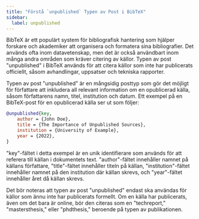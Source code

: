 ```yaml
---
title: "Förstå `unpublished` Typen av Post i BibTeX"
sidebar:
  label: unpublished
---
```



BibTeX är ett populärt system för bibliografisk hantering som hjälper forskare och akademiker att organisera och formatera sina bibliografier. Det används ofta inom datavetenskap, men det är också användbart inom många andra områden som kräver citering av källor. Typen av post "unpublished" i BibTeX används för att citera källor som inte har publicerats officiellt, såsom avhandlingar, uppsatser och tekniska rapporter.

Typen av post "unpublished" är en mångsidig posttyp som gör det möjligt för författare att inkludera all relevant information om en opublicerad källa, såsom författarens namn, titel, institution och datum. Ett exempel på en BibTeX-post för en opublicerad källa ser ut som följer:

<CiteDrive/>

```bibtex
@unpublished{key,   
	author = {John Doe},   
	title = {The Importance of Unpublished Sources},   
	institution = {University of Example},   
	year = {2022}, 
}
```

"key"-fältet i detta exempel är en unik identifierare som används för att referera till källan i dokumentets text. "author"-fältet innehåller namnet på källans författare, "title"-fältet innehåller titeln på källan, "institution"-fältet innehåller namnet på den institution där källan skrevs, och "year"-fältet innehåller året då källan skrevs.

Det bör noteras att typen av post "unpublished" endast ska användas för källor som ännu inte har publicerats formellt. Om en källa har publicerats, även om det bara är online, bör den citeras som en "techreport," "mastersthesis," eller "phdthesis," beroende på typen av publikationen.
